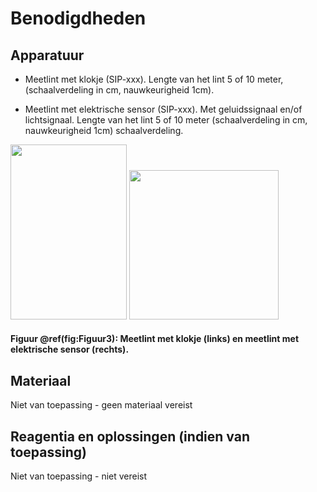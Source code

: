 # Benodigdheden

## Apparatuur

```{=html}
<!--
Opsomming van de apparatuur die nodig is en verwijzingen naar de sip's (Standard Instrument Procedure; <protocol-code>-YYYY.NN) indien die er zijn.
Indien geen specifiek sip's voorhanden, illustreer de toegelaten apparatuur met foto's, geef het exacte type apparatuur mee, ...
-->
```
-   Meetlint met klokje (SIP-xxx).
    Lengte van het lint 5 of 10 meter, (schaalverdeling in cm, nauwkeurigheid 1cm).

-   Meetlint met elektrische sensor (SIP-xxx).
    Met geluidssignaal en/of lichtsignaal.
    Lengte van het lint 5 of 10 meter (schaalverdeling in cm, nauwkeurigheid 1cm) schaalverdeling.

![](.%5Cmedia/image2.jpg){width="1.937846675415573in" height="2.9140562117235347in"} ![](.%5Cmedia/image3.jpg){width="2.489931102362205in" height="2.489931102362205in"}

#### Figuur \@ref(fig:Figuur3): Meetlint met klokje (links) en meetlint met elektrische sensor (rechts).

## Materiaal

```{=html}
<!--
Opsomming van gebruikte materialen.
Duidelijk aangeven welke materialen toelaatbaar zijn, welke volumes, afmetingen, materiaal, ... 
vb. vermeld niet staalnamepotje, maar wel: vierkant flesje, volume 250 ml, gegradueerd, vervaardigd uit PE, met afsluitbare deksel uit PP.
-->
```
Niet van toepassing - geen materiaal vereist

## Reagentia en oplossingen (indien van toepassing)

```{=html}
<!--
Een opsomming van reagentia, welke zuiverheid, volume, veiligheidsvoorschriften.
vb. Zwavelzuur (H2SO4), geconcentreerd (96%), pro analyse + veiligheidsinfo (sterk zuur, bijtend, gebruik handschoenen, bril en masker bij gebruik)
Een opsomming van oplossingen, welke zuiverheid, volume, veiligheidsvoorschriften.
Indien deze oplossingen zelf worden bereid, vermeld dan ook de bereidingswijze.
vb: Zwavelzuur 1M: verdun zwavelzuur geconcentreerd 18 maal met ultrapuur water.
Opgelet: giet altijd zwavelzuur bij water en nooit omgekeerd!
-->
```
Niet van toepassing - niet vereist
